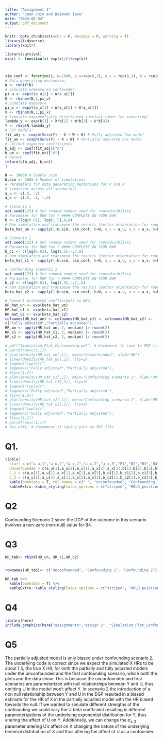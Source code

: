 ```yaml
---
title: "Assignment 1"
author: "Joan Shim and Beimnet Taye"
date: "2024-02-04"
output: pdf_document
---
```


```r
knitr::opts_chunk$set(echo = F, message = F, warning = F)
library(tidyverse)
library(knitr)
```

```r
library(survival)
expit <- function(x) exp(x)/(1+exp(x))



sim_conf <- function(i, N=1000, a_u=rep(0,2), a_x = rep(0,3), b = rep(0,4)){
# Data generating mechanism:
W <- runif(N)
# Simulate unmeasured confounder
pi_u <- expit(a_u[1] + W*a_u[2])
U <- rbinom(N,1,pi_u)
# Simulate exposure
pi_x <- expit(a_x[1] + W*a_x[2] + U*a_x[3])
X <- rbinom(N,1,pi_x)
# Simulate exponentially distributed survival times (no censoring)
lambda_y <- exp(b[1] + X*b[2] + W*b[3] + U*b[4])
Y <- rexp(N,lambda_y)
# Fit models:
fit_adj <- coxph(Surv(Y) ~ X + W + U) # Fully adjusted Cox model
fit_un <- coxph(Surv(Y) ~ X + W) # Partially adjusted Cox model
# Collect exposure coefficients
b_adj <- coef(fit_adj)["X"]
b_un <- coef(fit_un)["X"]
# Return
return(c(b_adj, b_un))
}
```

```r
N <- 10000 # Sample size
N.sim <- 1000 # Number of simulations
# Parameters for data generating mechanisms for U and X
# (constant across all scenarios)
a_u <- c(.5, -2)
a_x <- c(.5, .1, -.3)
```

```r
# Scenario 1
set.seed(123) # Set random number seed for reproducibility
# Parameter for DGM for Y #### COMPLETE ON YOUR OWN
b <- c(log(0.01), log(1.5),0,0)
# Run simulation and transpose the results (better orientation for reporting)
beta_hat_un <- sapply(1:N.sim, sim_conf, N=N, a_u = a_u, a_x = a_x, b=b) |> t()
```

```r
# Scenario 2
set.seed(123) # Set random number seed for reproducibility
# Parameter for DGM for Y #### COMPLETE ON YOUR OWN
b_c1 <- c(log(0.01), log(1.5),-.7,0)
# Run simulation and transpose the results (better orientation for reporting)
beta_hat_c1 <- sapply(1:N.sim, sim_conf, N=N, a_u = a_u, a_x = a_x, b=b_c1) |> t()
```

```r
# Confounding scenario 2
set.seed(123) # Set random number seed for reproducibility
# Parameter for DGM for Y #### COMPLETE ON YOUR OWN
b_c2 <- c(log(0.01), log(1.5),-.7,.5)
# Run simulation and transpose the results (better orientation for reporting)
beta_hat_c2 <- sapply(1:N.sim, sim_conf, N=N, a_u = a_u, a_x = a_x, b=b_c2) |> t()
```

```r
# Convert estimated coefficients to HRs:
HR_hat_un <- exp(beta_hat_un)
HR_hat_c1 <- exp(beta_hat_c1)
HR_hat_c2 <- exp(beta_hat_c2)
colnames(HR_hat_un) <- colnames(HR_hat_c1) <- colnames(HR_hat_c2) <-
c("Fully adjusted","Partially adjusted")
HR_un <- apply(HR_hat_un, 2, median) |> round(2)
HR_c1 <- apply(HR_hat_c1, 2, median) |> round(2)
HR_c2 <- apply(HR_hat_c2, 2, median) |> round(2)
```

```r
# pdf("Simulation_Plot_Confounding.pdf") # Uncomment to save to PDF file
# par(mfrow=c(3,1))
# plot(density(HR_hat_un[,1]), main="Unconfounded", xlab="HR")
# lines(density(HR_hat_un[,2]), lty=2)
# legend("topleft",
# legend=c("Fully adjusted","Partially adjusted"),
# lty=c(1,2))
# plot(density(HR_hat_c1[,1]), main="Confounding scenario 1", xlab="HR")
# lines(density(HR_hat_c1[,2]), lty=2)
# legend("topleft",
# legend=c("Fully adjusted","Partially adjusted"),
# lty=c(1,2))
# plot(density(HR_hat_c2[,1]), main="Confounding scenario 2", xlab="HR")
# lines(density(HR_hat_c2[,2]), lty=2)
# legend("topleft",
# legend=c("Fully adjusted","Partially adjusted"),
# lty=c(1,2))
# par(mfrow=c(1,1))
# dev.off() # Uncomment if saving plot to PDF file
```
# Q1.
```r
tibble(
  stuff = c("a_u,1","a_u,2","a_x,1","a_x,2","a_x,3","B1","B2","B3","B4"),
  Unconfounded = c(a_u[1],a_u[2],a_x[1],a_x[2],a_x[3],b[1],b[2],b[3],b[4]),
  C_1 = c(a_u[1],a_u[2],a_x[1],a_x[2],a_x[3],b_c1[1],b_c1[2],b_c1[3],b_c1[4]),
  C_2 = c(a_u[1],a_u[2],a_x[1],a_x[2],a_x[3],b_c2[1],b_c2[2],b_c2[3],b_c2[4])) %>% 
  kable(booktabs = T, col.names = c(" ", "Unconfounded", "Confounding 1", "Confounding 2"), digits = 2) %>% 
  kableExtra::kable_styling(latex_options = c("striped", "HOLD_position"))
```

\newpage

# Q2

Confounding Scenario 2 since the DGP of the outcome in this scenario involves a non-zero (non-null) value for B4.

\newpage

# Q3

```r
HR_tab<- rbind(HR_un, HR_c1,HR_c2)


rownames(HR_tab)<- c("Unconfounded", "Confounding 1", "Confounding 2")

HR_tab %>% 
  kable(booktabs = T) %>% 
  kableExtra::kable_styling(latex_options = c("striped", "HOLD_position"))
```

\newpage

# Q4

```r
library(here)
include_graphics(here("assignments","assign 1", "Simulation_Plot_Confounding.png"))
```

\newpage

# Q5

The partially adjusted model is only biased under confounding scenario 2. The underlying code is correct since we expect the simulated X HRs to be about 1.5, the true X HR, for both the partially and fully adjusted models under the unconfounded and the first confounding scenario, which both the plots and the data show. This is because the unconfounded and first scenarios are parameterized with null relationships between Y and U, thus omitting U in the model won't affect Y. In scenario 2 the introduction of a non null relationship between Y and U in the DGP resulted in a biased estimate for the HR of X in the partially adjusted model with the HR biased towards the null. If we wanted to simulate different strengths of the confounding we could vary the U beta coefficient resulting in different parameterizations of the underlying exponential distribution for Y, thus altering the affect of U on Y. Additionally, we can change the $\alpha_{x,3}$ parameter altering U's affect on X changing the nature of the underlying binomial distribution of X and thus altering the affect of U as a confounder.  
